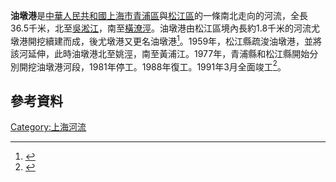 '''油墩港'''是[[中華人民共和國|中華人民共和國]][[上海市|上海市]][[青浦區|青浦區]]與[[松江區|松江區]]的一條南北走向的河流，全長36.5千米，北至[[吳淞江|吳淞江]]，南至[[橫潦涇|橫潦涇]]。油墩港由松江區境內長約1.8千米的河流尤墩港開挖續建而成，後尤墩港又更名油墩港<ref>{{cite news |title=醉白池为董其昌觞咏处吗（下） |url=http://www.shsjb.com/sjb/html/2018-08/10/content_41024.htm |publisher=松江報 }}{{Dead link}}</ref>。1959年，松江縣疏浚油墩港，並將該河延伸，此時油墩港北至姚涇，南至黃浦江。1977年，青浦縣和松江縣開始分別開挖油墩港河段，1981年停工。1988年復工。1991年3月全面竣工<ref>{{cite book |author1=中国河湖大典 长江卷 |publisher=中国水利水电出版社 |page=944|title=油墩港}}</ref>。

== 參考資料 ==
{{Reflist|2}}
{{上海市主要水系}}
[[Category:上海河流|Category:上海河流]]
